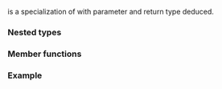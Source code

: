 {{cpp/title|logical_not&lt;void&gt;}}
{{cpp/utility/functional/navbar}}
{{ddcl|header=functional|since=c++14|
template&lt;&gt;
class logical_not&lt;void&gt;;
}}

{{c/core|std::logical_not&lt;void&gt;}} is a specialization of {{lc|std::logical_not}} with parameter and return type deduced.

===Nested types===
{{dsc begin}}
{{dsc hitem|Nested type|Definition}}
{{dsc|{{tt|is_transparent}}|[[cpp/utility/functional#Transparent function objects|unspecified]]}}
{{dsc end}}

===Member functions===
{{dsc begin}}
{{dsc mem fun|cpp/utility/functional/logical_not_void|title=operator()|inlinemem=true|applies {{tt|operator!}} to its argument}}
{{dsc end}}

{{member|{{small|std::logical_not&lt;void&gt;::}}operator()|2=
{{ddcl|1=
template&lt; class T &gt;
constexpr auto operator()( T&amp;&amp; arg ) const
    -&gt; decltype(!std::forward&lt;T&gt;(arg));
}}

Returns the result of {{c|!std::forward&lt;T&gt;(arg)}}.

===Parameters===
{{par begin}}
{{par|arg|value to apply logical NOT to}}
{{par end}}

===Return value===
{{c|!std::forward&lt;T&gt;(arg)}}.
}}

===Example===
{{example}}

{{langlinks|ja|ru|zh}}